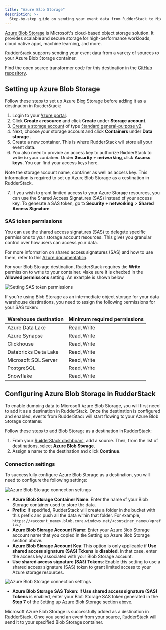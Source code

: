 ```yaml
---
title: "Azure Blob Storage"
description: >-
  Step-by-step guide on sending your event data from RudderStack to Microsoft Azure Blob Storage.
---
```


[Azure Blob Storage](https://azure.microsoft.com/en-in/services/storage/blobs/) is Microsoft's  cloud-based object storage solution. It provides scalable and secure storage for high-performance workloads, cloud native apps, machine learning, and more.

RudderStack supports sending your event data from a variety of sources to your Azure Blob Storage container.

<div class="infoBlock">
Find the open source transformer code for this destination in the <a href="https://github.com/rudderlabs/rudder-transformer/tree/master/src/v0/destinations/azure_blob">GitHub repository</a>.
</div>

## Setting up Azure Blob Storage

Follow these steps to set up Azure Blog Storage before adding it as a destination in RudderStack:

1. Login to your [Azure portal](https://portal.azure.com/).
2. Click **Create a resource** and click **Create** under **Storage account**.
3. <a href="https://docs.microsoft.com/en-us/azure/storage/common/storage-account-create?tabs=azure-portal">Create a storage account</a> of type <a href="https://docs.microsoft.com/en-us/azure/storage/common/storage-account-overview#types-of-storage-accounts">Standard general-purpose v2</a>.
4. Next, choose your storage account and click **Containers** under **Data storage** .
5. Create a new container. This is where RudderStack will store all your event data.
6. You also need to provide an access key to authorize RudderStack to write to your container. Under **Security + networking**, click **Access keys**. You can find your access keys here.

<div class="infoBlock">
Note the storage account name, container as well as access key. This information is required to set up Azure Blob Storage as a destination in RudderStack.
</div>

7. If you wish to grant limited access to your Azure Storage resources, you can use the Shared Access Signatures (SAS) instead of your access key. To generate a SAS token, go to **Security + networking** > **Shared Access Signature**.

### SAS token permissions

You can use the shared access signatures (SAS) to delegate specific permissions to your storage account resources. This gives you granular control over how users can access your data.

<div class="infoBlock">
For more information on shared access signatures (SAS) and how to use them, refer to this <a href="https://docs.microsoft.com/en-us/azure/storage/common/storage-sas-overview">Azure documentation</a>.
</div>

For your Blob Storage destination, RudderStack requires the <strong>Write</strong> permission to write to your container. Make sure it is checked in the **Allowed permissions** setting. An example is shown below:

<img src="../../assets/event-stream-destinations/sas-token-permissions.png" alt="Setting SAS token permissions" />

If you're using Blob Storage as an intermediate object storage for your data warehouse destinations, you need to assign the following permissions for your SAS token:

| Warehouse destination | Minimum required permissions |
| :----- | :----- |
| Azure Data Lake | Read, Write |
| Azure Synapse | Read, Write |
| Clickhouse | Read, Write |
| Databricks Delta Lake | Read, Write |
| Microsoft SQL Server | Read, Write |
| PostgreSQL | Read, Write |
| Snowflake | Read, Write |

## Configuring Azure Blob Storage in RudderStack

To enable dumping data to Microsoft Azure Blob Storage, you will first need to add it as a destination in RudderStack. Once the destination is configured and enabled, events from RudderStack will start flowing to your Azure Blob Storage container.

Follow these steps to add Blob Storage as a destination in RudderStack:

1. From your [RudderStack dashboard](https://app.rudderstack.com/), add a source. Then, from the list of destinations, select **Azure Blob Storage**.
2. Assign a name to the destination and click **Continue**.

### Connection settings

To successfully configure Azure Blob Storage as a destination, you will need to configure the following settings:

<img src="../../assets/event-stream-destinations/azure-blob-storage-connection-1.png" alt="Azure Blob Storage connection settings" />

- **Azure Blob Storage Container Name**: Enter the name of your Blob Storage container used to store the data.
- **Prefix**: If specified, RudderStack will create a folder in the bucket with this prefix and push all the data within that folder. For example, `https://<account_name>.blob.core.windows.net/<container_name>/<prefix>/`
- **Azure Blob Storage Account Name**: Enter your Azure Blob Storage account name that you copied in the <Link to="#setting-up-azure-blob-storage">Setting up Azure Blob Storage</Link> section above.
- **Azure Blob Storage Account Key**: This option is only applicable if **Use shared access signature (SAS) Tokens** is **disabled**. In that case, enter the access key associated with your Blob Storage account.
- **Use shared access signature (SAS) Tokens**: Enable this setting to use a shared access signature (SAS) token to grant limited access to your Azure storage resources.

<img src="../../assets/event-stream-destinations/azure-blob-storage-connection-2.png" alt="Azure Blob Storage connection settings" />

- **Azure Blob Storage SAS Token**: If **Use shared access signature (SAS) Tokens** is enabled, enter your Blob Storage SAS token generated in the **Step 7** of the <Link to="#setting-up-azure-blob-storage">Setting up Azure Blob Storage</Link> section above.

Microsoft Azure Blob Storage is successfully added as a destination in RudderStack. Once you send an event from your source, RudderStack will send it to your specified Blob Storage container.